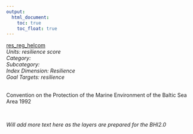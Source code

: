 ```yaml
---
output:
  html_document:
    toc: true
    toc_float: true
---
```


[res_reg_helcom](https://github.com/OHI-Science/bhi/blob/master/baltic/layers/res_reg_helcom_bhi2015.csv)\
*Units: resilience score*\
*Category:*\
*Subcategory:*\
*Index Dimension: Resilience*\
*Goal Targets: resilience*\
<br>

Convention on the Protection of the Marine Environment of the Baltic Sea Area 1992

<br>

*Will add more text here as the layers are prepared for the BHI2.0*

<br>



<br>


